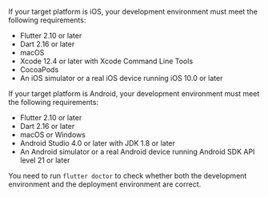 <PlatformWrapper platform="flutter">

If your target platform is iOS, your development environment must meet the following requirements:
- Flutter 2.10 or later
- Dart 2.16 or later
- macOS
- Xcode 12.4 or later with Xcode Command Line Tools
- CocoaPods
- An iOS simulator or a real iOS device running iOS 10.0 or later

If your target platform is Android, your development environment must meet the following requirements:
- Flutter 2.10 or later
- Dart 2.16 or later
- macOS or Windows
- Android Studio 4.0 or later with JDK 1.8 or later
- An Android simulator or a real Android device running Android SDK API level 21 or later

<div class="alert note">You need to run <code>flutter doctor</code> to check whether both the development environment and the deployment environment are correct.</div>

</PlatformWrapper>